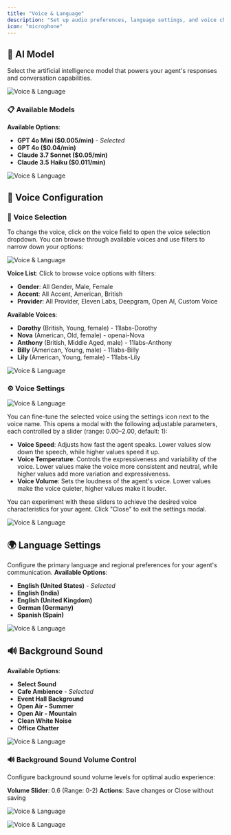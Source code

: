 ```yaml
---
title: "Voice & Language"
description: "Set up audio preferences, language settings, and voice characteristics for your AI agent"
icon: "microphone"
---
```

## 🤖 AI Model

Select the artificial intelligence model that powers your agent's responses and conversation capabilities.

![Voice & Language](/images/ai/Ai-agent/edit/voice-language/image1.png)

### 📋 Available Models

**Available Options**:
- **GPT 4o Mini ($0.005/min)** - *Selected*
- **GPT 4o ($0.04/min)**
- **Claude 3.7 Sonnet ($0.05/min)**
- **Claude 3.5 Haiku ($0.011/min)**


![Voice & Language](/images/ai/Ai-agent/edit/voice-language/image2.png)

## 🎤 Voice Configuration

### 🎯 Voice Selection 
To change the voice, click on the voice field to open the voice selection dropdown. You can browse through available voices and use filters to narrow down your options:

![Voice & Language](/images/ai/Ai-agent/edit/voice-language/image10.png)

**Voice List**: Click to browse voice options with filters:
- **Gender**: All Gender, Male, Female
- **Accent**: All Accent, American, British  
- **Provider**: All Provider, Eleven Labs, Deepgram, Open AI, Custom Voice

**Available Voices**:
- **Dorothy** (British, Young, female) - 11labs-Dorothy
- **Nova** (American, Old, female) - openai-Nova
- **Anthony** (British, Middle Aged, male) - 11labs-Anthony
- **Billy** (American, Young, male) - 11labs-Billy
- **Lily** (American, Young, female) - 11labs-Lily

![Voice & Language](/images/ai/Ai-agent/edit/voice-language/image5.png)

### ⚙️ Voice Settings 

![Voice & Language](/images/ai/Ai-agent/edit/voice-language/image9.png)

You can fine-tune the selected voice using the settings icon next to the voice name. This opens a modal with the following adjustable parameters, each controlled by a slider (range: 0.00–2.00, default: 1):

- **Voice Speed**: Adjusts how fast the agent speaks. Lower values slow down the speech, while higher values speed it up.
- **Voice Temperature**: Controls the expressiveness and variability of the voice. Lower values make the voice more consistent and neutral, while higher values add more variation and expressiveness.
- **Voice Volume**: Sets the loudness of the agent's voice. Lower values make the voice quieter, higher values make it louder.

You can experiment with these sliders to achieve the desired voice characteristics for your agent. Click "Close" to exit the settings modal.

![Voice & Language](/images/ai/Ai-agent/edit/voice-language/image4.png)

## 🌍 Language Settings

Configure the primary language and regional preferences for your agent's communication.
**Available Options**:
- **English (United States)** - *Selected*
- **English (India)**
- **English (United Kingdom)**
- **German (Germany)**
- **Spanish (Spain)**

![Voice & Language](/images/ai/Ai-agent/edit/voice-language/image3.png)

## 🔊 Background Sound

**Available Options**:
- **Select Sound**
- **Cafe Ambience** - *Selected*
- **Event Hall Background**
- **Open Air - Summer**
- **Open Air - Mountain**
- **Clean White Noise**
- **Office Chatter**


![Voice & Language](/images/ai/Ai-agent/edit/voice-language/image7.png)

### 🔊 Background Sound Volume Control
Configure background sound volume levels for optimal audio experience:

**Volume Slider**: 0.6 (Range: 0-2)
**Actions**: Save changes or Close without saving

![Voice & Language](/images/ai/Ai-agent/edit/voice-language/image8.png)

![Voice & Language](/images/ai/Ai-agent/edit/voice-language/image6.png)
